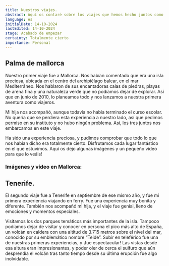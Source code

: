 ```yaml
---
title: Nuestros viajes.
abstract: Aquí os contaré sobre los viajes que hemos hecho juntos como pareja hasta ahora. Empezamos en 2009 y seguimos hasta la actualidad. ¡Espero que disfrutéis tanto como nosotros!
language: es
initialDate: 14-10-2024
lastEdited: 14-10-2024
stage: Acabado de empezar
certainty: Totalmente cierto
importance: Personal
---
```


## Palma de mallorca

Nuestro primer viaje fue a Mallorca. Nos habían comentado que era una isla preciosa, ubicada en el centro del archipiélago balear, en el mar Mediterráneo. Nos hablaron de sus encantadoras calas de piedras, playas de arena fina y una naturaleza verde que no podíamos dejar de explorar. Así que en junio de 2010, lo planeamos todo y nos lanzamos a nuestra primera aventura como viajeros.

Mi hija nos acompañó, aunque todavía no había terminado el curso escolar. No quería que se perdiera esta experiencia a nuestro lado, así que pedimos permiso en su instituto y no hubo ningún problema. Así, los tres juntos nos embarcamos en este viaje.

Ha sido una experiencia preciosa, y pudimos comprobar que todo lo que nos habían dicho era totalmente cierto. Disfrutamos cada lugar fantástico en el que estuvimos. Aquí os dejo algunas imágenes y un pequeño vídeo para que lo veáis!

### **Imágenes y vídeo en Mallorca:**

## Tenerife.

El segundo viaje fue a Tenerife en septiembre de ese mismo año, y fue mi primera experiencia viajando en ferry. Fue una experiencia muy bonita y diferente. También nos acompañó mi hija, y el viaje fue genial, lleno de emociones y momentos especiales.

Visitamos los dos parques temáticos más importantes de la isla. Tampoco podíamos dejar de visitar y conocer en persona el pico más alto de España, un volcán en caldera con una altitud de 3.715 metros sobre el nivel del mar, conocido por su emblemático nombre “Teide”. Subir en teleférico fue una de nuestras primeras experiencias, y ¡fue espectacular! Las vistas desde esa altura eran impresionantes, y poder oler de cerca el sulfuro que aún desprendía el volcán tras tanto tiempo desde su última erupción fue algo inolvidable.
